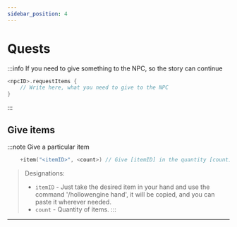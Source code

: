 ```yaml
---
sidebar_position: 4
---
```


# Quests

:::info If you need to give something to the NPC, so the story can continue
```kts
<npcID>.requestItems {
    // Write here, what you need to give to the NPC
}
```
:::

## Give items

:::note Give a particular item
```kts
    +item("<itemID>", <count>) // Give [itemID] in the quantity [count]
```
> Designations:
> - `itemID` - Just take the desired item in your hand and use the command '/hollowengine hand', it will be copied, and you can paste it wherever needed.
> - `count` - Quantity of items.
:::

---
